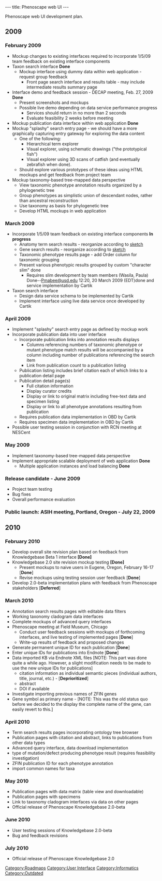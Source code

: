 ---
title: Phenoscape web UI
---

{{Obsolete}}

Phenoscape web UI development plan.

==2009==
===February 2009===
*Mockup changes to existing interfaces required to incorporate 1/5/09 team feedback on existing interface components
* Taxon search interface '''Done'''
** Mockup interface using dummy data within web application - request group feedback
*** Front page search interface and results table - may include intermediate results summary page
* Interface demo and feedback session - DECAP meeting, Feb. 27, 2009 '''Done'''
** Present screenshots and mockups
** Possible live demo depending on data service performance progress
*** Services should return in no more than 2 seconds
*** Evaluate feasibility 2 weeks before meeting
* Mockup publication data interface within web application '''Done'''
* Mockup "splashy" search entry page - we should have a more graphically capturing entry gateway for exploring the data content
** One of the following:
***Hierarchical term explorer
***Visual explorer, using schematic drawings ("the prototypical fish")
***Visual explorer using 3D scans of catfish (and eventually zebrafish when done).
**Should explore various prototypes of these ideas using HTML mockups and get feedback from project team
* Mockup taxonomy-based tree-mapped data perspective
** View taxonomic phenotype annotation results organized by a phylogenetic tree
** Group phenotypes as simplistic union of descendant nodes, rather than ancestral reconstruction
** Use taxonomy as basis for phylogenetic tree
**Develop HTML mockups in web application

===March 2009===
* Incorporate 1/5/09 team feedback on existing interface components '''In progress'''
** Anatomy term search results - reorganize according to [[:Image:Phenotype_search_page_mockup.jpg|sketch]]
** Gene search results - reorganize according to [[:Image:Gene_search_page_mockup.jpg|sketch]]
** Taxonomic phenotype results page - add Order column for taxonomic grouping
** Present various phenotypic results grouped by custom "character slim" done
*** Requires slim development by team members (Wasila, Paula) Done--[[User:Pmabee@usd.edu|Pmabee@usd.edu]] 12:20, 20 March 2009 (EDT)done and service implementation by Cartik
* Taxon search interface
** Design data service schema to be implemented by Cartik
** Implement interface using live data service once developed by Cartik

===April 2009===
* Implement "splashy" search entry page as defined by mockup work
* Incorporate publication data into user interface
** Incorporate publication links into annotation results displays
*** Columns referencing numbers of taxonomic phenotype or mutant phenotype match results will be accompanied by a column including number of publications referencing the search item
*** Link from publication count to a publication listing
** Publication listing includes brief citation each of which links to a publication detail page
** Publication detail page(s)
*** Full citation information
*** Display curator credits
*** Display or link to original matrix including free-text data and specimen listing
*** Display or link to all phenotype annotations resulting from publication
** Requires publication data implementation in OBD by Cartik
** Requires specimen data implementation in OBD by Cartik
* Possible user testing session in conjunction with RCN meeting at NESCent

===May 2009===
* Implement taxonomy-based tree-mapped data perspective
*Implement appropriate scalable deployment of web application '''Done'''
**Multiple application instances and load balancing '''Done'''

===Release candidate - June 2009===
*Project team testing
*Bug fixes
*Overall performance evaluation

===Public launch: ASIH meeting, Portland, Oregon - July 22, 2009===

==2010==
===February 2010===
* Develop overall site revision plan based on feedback from Knowledgebase Beta 1 interface '''[Done]'''
* Knowledgebase 2.0 site revision mockup testing '''[Done]'''
** Present mockups to naive users in Eugene, Oregon, February 16-17 ['''Done''']
** Revise mockups using testing session user feedback ['''Done''']
* Develop 2.0-beta implementation plans with feedback from Phenoscape stakeholders ['''Deferred''']

===March 2010===
* Annotation search results pages with editable data filters
* Working taxonomy cladogram data interfaces
* Complete mockups of advanced query interfaces
* Phenoscape meeting at Field Museum, Chicago
** Conduct user feedback sessions with mockups of forthcoming interfaces, and live testing of implemented pages ['''Done''']
** Write-up results of feedback and proposed changes
* Generate permanent unique ID for each publication ['''Done''']
* Enter unique IDs for publications into Endnote ['''Done''']
* Data imported KB via Endnote XML files [NOTE: This part was done quite a while ago. However, a slight modification needs to be made to use the new unique IDs for publications]
** citation information as individual semantic pieces (individual authors, title, journal, etc.) - ['''Deprioritized''']
** abstract
** DOI if available
* Investigate importing previous names of ZFIN genes
* Gene symbol as primary name - [NOTE: This was the old status quo before we decided to the display the complete name of the gene, can easily revert to this.]

===April 2010===
* Term search results pages incorporating ontology tree browser
* Publication pages with citation and abstract, links to publications from other data types
* Advanced query interface, data download implementation
* type of mutation/defect producing phenotype result (requires feasibility investigation)
* ZFIN publication ID for each phenotype annotation
* import common names for taxa

===May 2010===
* Publication pages with data matrix (table view and downloadable)
* Publication pages with specimens
* Link to taxonomy cladogram interfaces via data on other pages
* Official release of Phenoscape Knowledgebase 2.0-beta

===June 2010===
* User testing sessions of Knowledgebase 2.0-beta
* Bug and feedback revisions

===July 2010===
* Official release of Phenoscape Knowledgebase 2.0

[[Category:Roadmaps]]
[[Category:User Interface]]
[[Category:Informatics]]
[[Category:Outdated]]